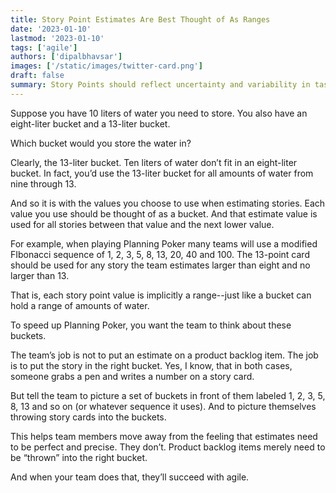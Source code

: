 ```yaml
---
title: Story Point Estimates Are Best Thought of As Ranges
date: '2023-01-10'
lastmod: '2023-01-10'
tags: ['agile']
authors: ['dipalbhavsar']
images: ['/static/images/twitter-card.png']
draft: false
summary: Story Points should reflect uncertainty and variability in task complexity. Rather than assigning a fixed value, it's more effective to estimate a range, acknowledging potential changes in scope or challenges, which helps teams plan more flexibly and realistically.
---
```


Suppose you have 10 liters of water you need to store. You also have an eight-liter bucket and a 13-liter bucket.
 
Which bucket would you store the water in?
 
Clearly, the 13-liter bucket. Ten liters of water don’t fit in an eight-liter bucket. In fact, you’d use the 13-liter bucket for all amounts of water from nine through 13.
 
And so it is with the values you choose to use when estimating stories. Each value you use should be thought of as a bucket. And that estimate value is used for all stories between that value and the next lower value.
 
For example, when playing Planning Poker many teams will use a modified FIbonacci sequence of 1, 2, 3, 5, 8, 13, 20, 40 and 100. The 13-point card should be used for any story the team estimates larger than eight and no larger than 13.
 
That is, each story point value is implicitly a range--just like a bucket can hold a range of amounts of water.
 
To speed up Planning Poker, you want the team to think about these buckets.
 
The team’s job is not to put an estimate on a product backlog item. The job is to put the story in the right bucket. Yes, I know, that in both cases, someone grabs a pen and writes a number on a story card.
 
But tell the team to picture a set of buckets in front of them labeled 1, 2, 3, 5, 8, 13 and so on (or whatever sequence it uses). And to picture themselves throwing story cards into the buckets.
 
This helps team members move away from the feeling that estimates need to be perfect and precise. They don’t. Product backlog items merely need to be “thrown” into the right bucket.
 
And when your team does that, they’ll succeed with agile.
